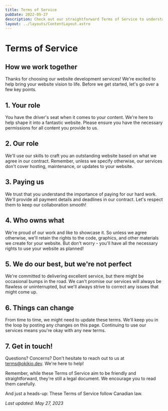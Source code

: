 ```yaml
---
title: Terms of Service
pubDate: 2022-05-27
description: Check out our straightforward Terms of Service to understand our commitments to you and what we ask in return. We believe in transparency, fairness, and keeping things simple. Discover how we work together for your dream website.
layout: ../layouts/ContentLayout.astro
---
```


<span id="index"></span>

# Terms of Service
## How we work together
Thanks for choosing our website development services! We're excited to help bring your website vision to life. Before we get started, let's go over a few key points.

## 1. Your role
You have the driver's seat when it comes to your content. We're here to help shape it into a fantastic website. Please ensure you have the necessary permissions for all content you provide to us. 

## 2. Our role
We'll use our skills to craft you an outstanding website based on what we agree in our contract. Remember, unless we specify otherwise, our services don't cover hosting, maintenance, or updates to your website.

## 3. Paying us
We trust that you understand the importance of paying for our hard work. We'll provide all payment details and deadlines in our contract. Let's respect them to keep our collaboration smooth!

## 4. Who owns what
We're proud of our work and like to showcase it. So unless we agree otherwise, we'll retain the rights to the code, graphics, and other materials we create for your website. But don't worry - you'll have all the necessary rights to use your website as planned!

## 5. We do our best, but we're not perfect
We're committed to delivering excellent service, but there might be occasional bumps in the road. We can't promise our services will always be flawless or uninterrupted, but we'll always strive to correct any issues that might come up.

## 6. Things can change
From time to time, we might need to update these terms. We'll keep you in the loop by posting any changes on this page. Continuing to use our services means you're okay with any new terms.

## 7. Get in touch!
Questions? Concerns? Don't hesitate to reach out to us at [terms&#64;okikio.dev](mailto:terms&#64;okikio.dev). We're here to help!

Remember, while these Terms of Service aim to be friendly and straightforward, they're still a legal document. We encourage you to read them carefully. 

And just a heads-up: These Terms of Service follow Canadian law.

_Last updated: May 27, 2023_
